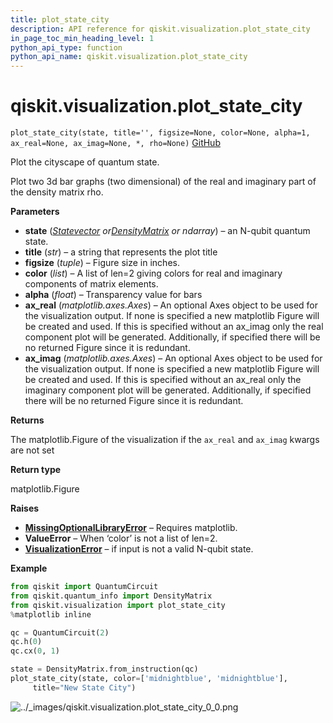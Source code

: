 ```yaml
---
title: plot_state_city
description: API reference for qiskit.visualization.plot_state_city
in_page_toc_min_heading_level: 1
python_api_type: function
python_api_name: qiskit.visualization.plot_state_city
---
```


# qiskit.visualization.plot\_state\_city

<span id="qiskit.visualization.plot_state_city" />

`plot_state_city(state, title='', figsize=None, color=None, alpha=1, ax_real=None, ax_imag=None, *, rho=None)` [GitHub](https://github.com/qiskit/qiskit/tree/stable/0.18/qiskit/visualization/state_visualization.py "view source code")

Plot the cityscape of quantum state.

Plot two 3d bar graphs (two dimensional) of the real and imaginary part of the density matrix rho.

**Parameters**

*   **state** ([*Statevector*](qiskit.quantum_info.Statevector "qiskit.quantum_info.Statevector")  *or*[*DensityMatrix*](qiskit.quantum_info.DensityMatrix "qiskit.quantum_info.DensityMatrix") *or ndarray*) – an N-qubit quantum state.
*   **title** (*str*) – a string that represents the plot title
*   **figsize** (*tuple*) – Figure size in inches.
*   **color** (*list*) – A list of len=2 giving colors for real and imaginary components of matrix elements.
*   **alpha** (*float*) – Transparency value for bars
*   **ax\_real** (*matplotlib.axes.Axes*) – An optional Axes object to be used for the visualization output. If none is specified a new matplotlib Figure will be created and used. If this is specified without an ax\_imag only the real component plot will be generated. Additionally, if specified there will be no returned Figure since it is redundant.
*   **ax\_imag** (*matplotlib.axes.Axes*) – An optional Axes object to be used for the visualization output. If none is specified a new matplotlib Figure will be created and used. If this is specified without an ax\_real only the imaginary component plot will be generated. Additionally, if specified there will be no returned Figure since it is redundant.

**Returns**

The matplotlib.Figure of the visualization if the `ax_real` and `ax_imag` kwargs are not set

**Return type**

matplotlib.Figure

**Raises**

*   [**MissingOptionalLibraryError**](qiskit.aqua.MissingOptionalLibraryError "qiskit.aqua.MissingOptionalLibraryError") – Requires matplotlib.
*   **ValueError** – When ‘color’ is not a list of len=2.
*   [**VisualizationError**](qiskit.visualization.VisualizationError "qiskit.visualization.VisualizationError") – if input is not a valid N-qubit state.

**Example**

```python
from qiskit import QuantumCircuit
from qiskit.quantum_info import DensityMatrix
from qiskit.visualization import plot_state_city
%matplotlib inline

qc = QuantumCircuit(2)
qc.h(0)
qc.cx(0, 1)

state = DensityMatrix.from_instruction(qc)
plot_state_city(state, color=['midnightblue', 'midnightblue'],
     title="New State City")
```

![../\_images/qiskit.visualization.plot\_state\_city\_0\_0.png](/images/api/qiskit/0.32/qiskit.visualization.plot_state_city_0_0.png)

